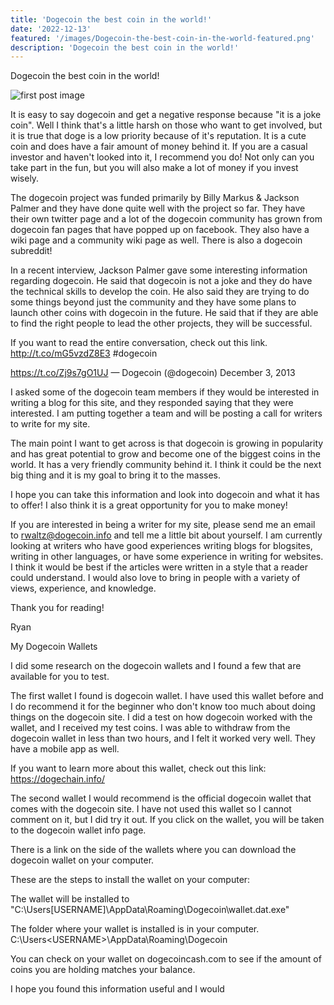 ```yaml
---
title: 'Dogecoin the best coin in the world!'
date: '2022-12-13'
featured: '/images/Dogecoin-the-best-coin-in-the-world-featured.png'
description: 'Dogecoin the best coin in the world!'
---
```


Dogecoin the best coin in the world!

![first post image](/images/Dogecoin-the-best-coin-in-the-world.png)

It is easy to say dogecoin and get a negative response because "it is a joke coin". Well I think that's a little harsh on those who want to get involved, but it is true that doge is a low priority because of it's reputation. It is a cute coin and does have a fair amount of money behind it. If you are a casual investor and haven't looked into it, I recommend you do! Not only can you take part in the fun, but you will also make a lot of money if you invest wisely.

The dogecoin project was funded primarily by Billy Markus & Jackson Palmer and they have done quite well with the project so far. They have their own twitter page and a lot of the dogecoin community has grown from dogecoin fan pages that have popped up on facebook. They also have a wiki page and a community wiki page as well. There is also a dogecoin subreddit!

In a recent interview, Jackson Palmer gave some interesting information regarding dogecoin. He said that dogecoin is not a joke and they do have the technical skills to develop the coin. He also said they are trying to do some things beyond just the community and they have some plans to launch other coins with dogecoin in the future. He said that if they are able to find the right people to lead the other projects, they will be successful.

If you want to read the entire conversation, check out this link. http://t.co/mG5vzdZ8E3 #dogecoin

https://t.co/Zj9s7gO1UJ — Dogecoin (@dogecoin) December 3, 2013

I asked some of the dogecoin team members if they would be interested in writing a blog for this site, and they responded saying that they were interested. I am putting together a team and will be posting a call for writers to write for my site.

The main point I want to get across is that dogecoin is growing in popularity and has great potential to grow and become one of the biggest coins in the world. It has a very friendly community behind it. I think it could be the next big thing and it is my goal to bring it to the masses.

I hope you can take this information and look into dogecoin and what it has to offer! I also think it is a great opportunity for you to make money!

If you are interested in being a writer for my site, please send me an email to rwaltz@dogecoin.info and tell me a little bit about yourself. I am currently looking at writers who have good experiences writing blogs for blogsites, writing in other languages, or have some experience in writing for websites. I think it would be best if the articles were written in a style that a reader could understand. I would also love to bring in people with a variety of views, experience, and knowledge.

Thank you for reading!

Ryan

My Dogecoin Wallets

I did some research on the dogecoin wallets and I found a few that are available for you to test.

The first wallet I found is dogecoin wallet. I have used this wallet before and I do recommend it for the beginner who don't know too much about doing things on the dogecoin site. I did a test on how dogecoin worked with the wallet, and I received my test coins. I was able to withdraw from the dogecoin wallet in less than two hours, and I felt it worked very well. They have a mobile app as well.

If you want to learn more about this wallet, check out this link: https://dogechain.info/

The second wallet I would recommend is the official dogecoin wallet that comes with the dogecoin site. I have not used this wallet so I cannot comment on it, but I did try it out. If you click on the wallet, you will be taken to the dogecoin wallet info page.

There is a link on the side of the wallets where you can download the dogecoin wallet on your computer.

These are the steps to install the wallet on your computer:

The wallet will be installed to "C:\Users[USERNAME]\AppData\Roaming\Dogecoin\wallet.dat.exe"

The folder where your wallet is installed is in your computer. C:\Users\<USERNAME>\AppData\Roaming\Dogecoin

You can check on your wallet on dogecoincash.com to see if the amount of coins you are holding matches your balance.

I hope you found this information useful and I would
